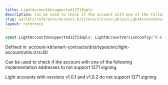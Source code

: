 ```yaml
---
title: LightAccountUnsupported1271Impls
description: Can be used to check if the account with one of the following implementation addresses to not support 1271 signing.  Light accounts with versions v1.0.1 and v1.0.2 do not support 1271 signing.
slug: wallets/reference/account-kit/core/src/variables/LightAccountUnsupported1271Impls
layout: reference
---
```


```ts
const LightAccountUnsupported1271Impls: LightAccountVersionConfig<"0.6.0">[];
```

Defined in: account-kit/smart-contracts/dist/types/src/light-account/utils.d.ts:40

Can be used to check if the account with one of the following implementation addresses
to not support 1271 signing.

Light accounts with versions v1.0.1 and v1.0.2 do not support 1271 signing.
